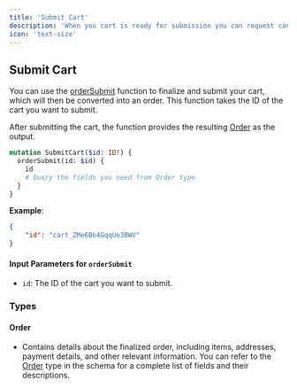```yaml
---
title: 'Submit Cart'
description: 'When you cart is ready for submission you can request confirmation from the shopper and submit the order.'
icon: 'text-size'
---
```


## Submit Cart

You can use the [orderSubmit](https://studio.apollographql.com/public/CometAPI/variant/main/schema/reference/objects/Mutation#orderSubmit) function to finalize and submit your cart, which will then be converted into an order. This function takes the ID of the cart you want to submit.

After submitting the cart, the function provides the resulting [Order](https://studio.apollographql.com/public/CometAPI/variant/main/schema/reference/objects/Order) as the output.

```graphql
mutation SubmitCart($id: ID!) {
  orderSubmit(id: $id) {
    id
    # Query the fields you need from Order type
  }
}
```

**Example**:

```json
{
    "id": "cart_ZMe6Bb4GqqUe3BWV"
}
```

#### Input Parameters for `orderSubmit`

- `id`: The ID of the cart you want to submit.

### Types

#### Order

- Contains details about the finalized order, including items, addresses, payment details, and other relevant information. You can refer to the [Order](https://studio.apollographql.com/public/CometAPI/variant/main/schema/reference/objects/Order) type in the schema for a complete list of fields and their descriptions.
